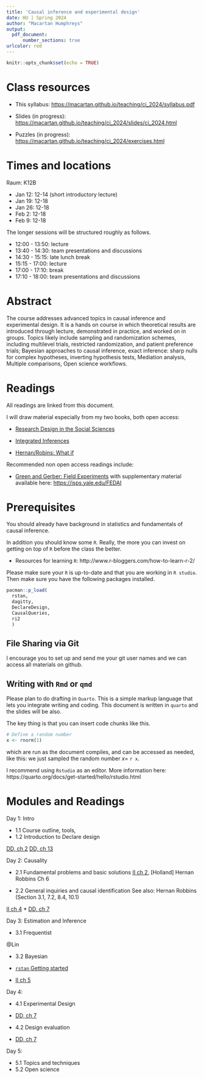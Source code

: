 ```yaml
---
title: 'Causal inference and experimental design'
date: HU | Spring 2024
author: "Macartan Humphreys"
output: 
  pdf_document:
      number_sections: true
urlcolor: red
---
```


```r
knitr::opts_chunk$set(echo = TRUE)
```

# Class resources

* This syllabus: [https://macartan.github.io/teaching/ci_2024/syllabus.pdf](https://macartan.github.io/teaching/ci_2024/syllabus.pdf)

* Slides (in progress): [https://macartan.github.io/teaching/ci_2024/slides/ci_2024.html](https://macartan.github.io/teaching/ci_2024/slides/ci_2024.html)

* Puzzles  (in progress): [https://macartan.github.io/teaching/ci_2024/exercises.html](https://macartan.github.io/teaching/ci_2024/exercises.html)


# Times and locations 

Raum: K12B

* Jan 12: 12-14 (short introductory lecture)
* Jan 19: 12-18
* Jan 26: 12-18
* Feb 2: 12-18
* Feb 9: 12-18

The longer sessions will be structured roughly as follows.

* 12:00 - 13:50: lecture
* 13:40 - 14:30: team presentations and discussions
* 14:30 - 15:15: late lunch break 
* 15:15 - 17:00: lecture
* 17:00 - 17:10: break
* 17:10 - 18:00: team presentations and discussions


# Abstract

The course addresses advanced topics in causal inference and experimental design. It is a hands on course in which theoretical results are introduced through lecture, demonstrated in practice, and worked on in groups. Topics likely include sampling and randomization schemes, including multilevel trials, restricted randomization, and patient preference trials; Bayesian approaches to causal inference, exact inference: sharp nulls for complex hypotheses, inverting hypothesis tests, Mediation analysis, Multiple comparisons, Open science workflows.


# Readings

All readings are linked from this document. 


I will draw material especially from my two books, both open access:

* [Research Design in the Social Sciences](https://book.declaredesign.org/)
* [Integrated Inferences](https://macartan.github.io/integrated_inferences/)


* [Hernan/Robins: What if](https://www.hsph.harvard.edu/miguel-hernan/wp-content/uploads/sites/1268/2024/01/hernanrobins_WhatIf_2jan24.pdf)

Recommended non open access readings include:

* [Green and Gerber: Field Experiments](https://wwnorton.com/books/9780393979954) with supplementary material available here: [https://isps.yale.edu/FEDAI](https://isps.yale.edu/FEDAI)

# Prerequisites

You should already have background in statistics and fundamentals of causal inference. 

In addition you should know some `R`. Really, the more you can invest on getting on top of `R` before the class the better.  

* Resources for learning `R`: http://www.r-bloggers.com/how-to-learn-r-2/

Please make sure your `R` is up-to-date and that you are working in `R studio`. Then make sure you have the following packages installed.

```r
pacman::p_load(
  rstan, 
  dagitty, 
  DeclareDesign, 
  CausalQueries,
  ri2
  )
```


## File Sharing via Git

I encourage you to set up and send me your git user names and we can access all materials on github.


## Writing with `Rmd` or `qmd`

Please plan to do drafting in `Quarto`.  This is a  simple markup language that lets you integrate writing and coding.  This document is written in `quarto` and the slides will be also. 

The key thing is that you can insert code chunks like this.

```r
# Define a random number
x <- rnorm(1)
```

which are run as the document compiles, and can be accessed as needed, like this: we just sampled the random number $x =$ `r x`.

I recommend using `Rstudio` as an editor. More information here: 
https://quarto.org/docs/get-started/hello/rstudio.html



# Modules and Readings



Day 1: Intro

* 1.1	Course outline, tools, 
* 1.2	Introduction to Declare design

[DD, ch 2](https://book.declaredesign.org/introduction/what-is-a-research-design.html)
[DD, ch 13](https://book.declaredesign.org/declaration-diagnosis-redesign/declaration-in-code.html)


Day 2: Causality

* 2.1	Fundamental problems and basic solutions
[II ch 2](https://macartan.github.io/integrated_inferences/HJC2.html), 
[Holland]
Hernan Robbins Ch 6

* 2.2	General inquiries and causal identification
See also: Hernan Robbins  (Section 3.1, 7.2, 8.4, 10.1)

[II ch 4](https://macartan.github.io/integrated_inferences/HJC4.html)
* [DD, ch 7](https://book.declaredesign.org/declaration-diagnosis-redesign/defining-inquiry.html)

Day 3: Estimation and Inference

* 3.1	Frequentist

@Lin

* 3.2	Bayesian 

* [`rstan` Getting started](https://github.com/stan-dev/rstan/wiki/RStan-Getting-Started)
* [II ch 5](https://macartan.github.io/integrated_inferences/HJC5.html)

Day 4:

* 4.1	Experimental Design
* [DD, ch 7](https://book.declaredesign.org/declaration-diagnosis-redesign/defining-inquiry.html)

* 4.2	Design evaluation
* [DD, ch 7](https://book.declaredesign.org/declaration-diagnosis-redesign/diagnosing-designs.html)

Day 5: 

* 5.1	Topics and techniques
* 5.2	Open science

